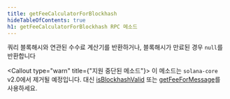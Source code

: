 ```yaml
---
title: getFeeCalculatorForBlockhash
hideTableOfContents: true
h1: getFeeCalculatorForBlockhash RPC 메소드
---
```


쿼리 블록해시와 연관된 수수료 계산기를 반환하거나, 블록해시가 만료된 경우
`null`를 반환합니다

<Callout type="warn" title={"지원 중단된 메소드"}>
  이 메소드는 `solana-core` v2.0에서 제거될 예정입니다. 대신
  [isBlockhashValid](/docs/rpc/http/isblockhashvalid) 또는
  [getFeeForMessage](/docs/rpc/http/getfeeformessage)를 사용하세요.
</Callout>
